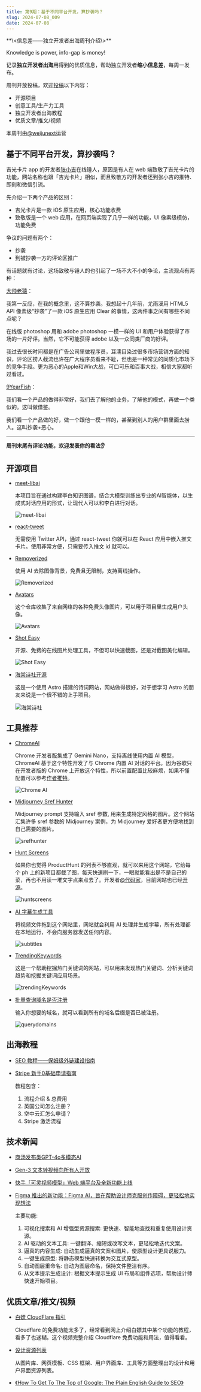 ```yaml
---
title: 第9期：基于不同平台开发，算抄袭吗？
slug: 2024-07-08_009
date: 2024-07-08
---
```


<Aside>
**\<信息差——独立开发者出海周刊介绍\>**

Knowledge is power, info-gap is money!

记录**独立开发者出海**用得到的优质信息，帮助独立开发者**缩小信息差**，每周一发布。

周刊开放投稿，欢迎[投稿](https://github.com/weijunext/gapis.money/issues)以下内容：
- 开源项目
- 创意工具/生产力工具
- 独立开发者出海教程
- 优质文章/推文/视频

本周刊由[@weijunext](https://x.com/weijunext)运营
</Aside>

## 基于不同平台开发，算抄袭吗？

吉光卡片 app 的开发者[张小吉](https://x.com/hixiaoji/status/1808669590895145256)在线锤人，原因是有人在 web 端致敬了吉光卡片的功能，网站名称也跟「吉光卡片」相似，而且致敬方的开发者还到张小吉的推特、即刻和微信引流。

先介绍一下两个产品的区别：

- 吉光卡片是一款 iOS 原生应用，核心功能收费
- 致敬版是一个 web 应用，在网页端实现了几乎一样的功能，UI 像素级模仿，功能免费

争议的问题有两个：

- 抄袭
- 到被抄袭一方的评论区推广

有话题就有讨论，这场致敬与锤人的也引起了一场不大不小的争论，主流观点有两种：

[大帅老猿](https://x.com/ezshine/status/1809033729714835940)：

我第一反应，在我的概念里，这不算抄袭。我想起十几年前，尤雨溪用 HTML5 API 像素级“抄袭”了一款 iOS 原生应用 Clear 的事情，这两件事之间有哪些不同点呢？

在线版 photoshop 用和 adobe photoshop 一模一样的 UI 和用户体验获得了市场的一片好评。当然，它不可能获得 adobe 以及一众同类厂商的好评。

我过去很长时间都是在广告公司里做程序员，耳濡目染过很多市场营销方面的知识，评论区捞人截流也许在广大程序员看来不耻，但也是一种常见的同质化市场下的竞争手段。更为恶心的Apple和Win大战，可口可乐和百事大战，相信大家都听过看过。

[9YearFish](https://x.com/9yearfish/status/1809408032713109733)：

我们看一个产品的做得非常好，我们去了解他的业务，了解他的模式，再做一个类似的。这叫做借鉴。

我们看一个产品做的好，做一个跟他一模一样的，甚至到别人的用户群里面去捞人。这叫抄袭+恶心。

---

**周刊末尾有评论功能，欢迎发表你的看法👂**


## 开源项目

- [meet-libai](https://github.com/BinNong/meet-libai)

  本项目旨在通过构建李白知识图谱，结合大模型训练出专业的AI智能体，以生成式对话应用的形式，让现代人可以和李白进行对话。

  ![meet-libai](/assets/009/meet-libai.webp)

- [react-tweet](https://github.com/vercel/react-tweet)

  无需使用 Twitter API，通过 react-tweet 你就可以在 React 应用中嵌入推文卡片。使用非常方便，只需要传入推文 id 就可以。

- [Removerized](https://github.com/yossTheDev/removerized)

  使用 AI 去除图像背景，免费且无限制，支持离线操作。

  ![Removerized](/assets/009/removerized.webp)

- [Avatars](https://github.com/alohe/avatars)

  这个仓库收集了来自网络的各种免费头像图片，可以用于项目里生成用户头像。

  ![Avatars](/assets/009/avatars.webp)

- [Shot Easy](https://github.com/CH563/shot-easy-website)

  开源、免费的在线图片处理工具，不但可以快速截图，还是对截图美化编辑。

  ![Shot Easy](/assets/009/shoteasy.webp)

- [海棠诗社开源](https://github.com/javayhu/haitang)

  这是一个使用 Astro 搭建的诗词网站，网站做得很好，对于想学习 Astro 的朋友来说是一个很不错的上手项目。

  ![海棠诗社](/assets/003/haitan.webp)


## 工具推荐

- [ChromeAI](https://chromeai.org/)

  Chrome 开发者版集成了 Gemini Nano，支持离线使用内置 AI 模型，ChromeAI 基于这个特性开发了与 Chrome 内置 AI 对话的平台。因为谷歌只在开发者版的 Chrome 上开放这个特性，所以前置配置比较麻烦，如果不懂配置可以参考[作者推特](https://x.com/CZXNew/status/1809058933304406197)。

  ![Chrome AI](/assets/009/chromeai.webp)

- [Midjourney Sref Hunter](https://srefhunter.top)

  Midjourney prompt 支持输入 sref 参数, 用来生成特定风格的图片。这个网站汇集许多 sref 参数的 Midjourney 案例，为 Midjourney 爱好者更方便地找到自己需要的图片。

  ![srefhunter](/assets/009/srefhunter.webp)

- [Hunt Screens](https://huntscreens.com/)

  如果你也觉得 ProductHunt 的列表不够直观，就可以来用这个网站，它给每个 ph 上的新项目都截了图，每天快速刷一下，一眼就能看出是不是自己的菜，再也不用读一堆文字点来点去了。开发者[@代码家](https://x.com/daimajia)，目前网站也已经[开源](https://github.com/daimajia/huntscreens)。

  ![huntscreens](/assets/009/huntscreens.webp)

- [AI 字幕生成工具](https://subtitles.fframes.studio/)

  将视频文件拖到这个网站里，网站就会利用 AI 处理并生成字幕，所有处理都在本地运行，不会向服务器发送任何内容。

  ![subtitles](/assets/009/subtitles.webp)

- [TrendingKeywords](https://trendingkeywords.net/)

  这是一个帮助挖掘热门关键词的网站，可以用来发现热门关键词、分析关键词趋势和挖掘关键词应用场景。

  ![trendingKeywords](/assets/009/TrendingKeywords.webp)

- [批量查询域名是否注册](https://query.domains/)

  输入你想要的域名，就可以看到所有的域名后缀是否已被注册。

  ![querydomains](/assets/009/querydomains.webp)

## 出海教程

- [SEO 教程——保姆级外链建设指南](https://gx27ntqnm5z.feishu.cn/wiki/Oiq7w2ZqCiQiYxkjGvTczMs0ns4)

- [Stripe 新手0基础申请指南](https://mp.weixin.qq.com/s/vfxPYglXtxnFN9R7vvfKzw)

  教程包含：
  1. 流程介绍 & 总费用
  2. 英国公司怎么注册？
  3. 空中云汇怎么申请？
  4. Stripe 激活流程


## 技术新闻

- [商汤发布类GPT-4o多模态AI](https://mp.weixin.qq.com/s/ytbGOtzGcqMeAIq_625_6A)

- [Gen-3 文本转视频向所有人开放](https://x.com/runwayml/status/1807822396415467686)

- [快手「可灵视频模型」Web 端平台及全新功能上线](https://klingai.kuaishou.com/)

- [Figma 推出的新功能：Figma AI，旨在帮助设计师克服创作障碍，更轻松地实现想法](https://www.figma.com/blog/introducing-figma-ai/)

  主要功能:
  1. 可视化搜索和 AI 增强型资源搜索: 更快速、智能地查找和重复使用设计资源。
  2. AI 驱动的文本工具: 一键翻译、缩短或改写文本，更轻松地迭代文案。
  3. 逼真的内容生成: 自动生成逼真的文案和图片，使原型设计更具说服力。
  4. 一键生成原型: 将静态模型快速转换为交互式原型。
  5. 自动图层重命名: 自动为图层命名，保持文件整洁有序。
  6. 从文本提示生成设计: 根据文本提示生成 UI 布局和组件选项，帮助设计师快速开始项目。


## 优质文章/推文/视频

- [白嫖 CloudFlare 指引](https://youtu.be/L1eDBgdCmuU)

  Cloudflare 的免费功能太多了，经常看到网上介绍白嫖其中某个功能的教程，看多了也迷糊。这个视频完整介绍 Cloudflare 免费功能和用法，值得看看。

- [设计资源列表](https://github.com/bradtraversy/design-resources-for-developers)

  从图片库、网页模板、CSS 框架、用户界面库、工具等方面整理出的设计和用户界面资源列表。

- [《How To Get To The Top of Google: The Plain English Guide to SEO》]()
